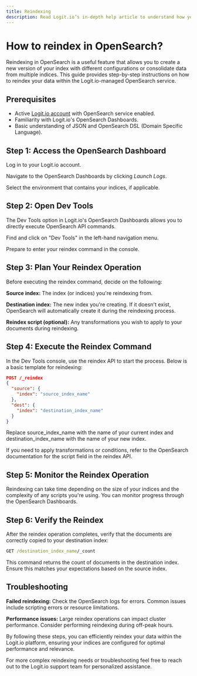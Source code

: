 ```yaml
---
title: Reindexing
description: Read Logit.io’s in-depth help article to understand how you would use the reindex feature in OpenSearch
---
```


# How to reindex in OpenSearch?

Reindexing in OpenSearch is a useful feature that allows you to create 
a new version of your index with different configurations or consolidate 
data from multiple indices. This guide provides step-by-step instructions 
on how to reindex your data within the Logit.io-managed OpenSearch service.

## Prerequisites

- Active [Logit.io account](https://dashboard.logit.io/sign-up?_gl=1*mo54p6*_gcl_au*MTY3NDU1MDg4OS4xNzE4NzI0MTQz*_ga*NzE2MTk2MzcxLjE3MTAyNDM2MTA.*_ga_W546BZYLYM*MTcxOTM5MjM4My4xMzQuMS4xNzE5Mzk4NzI3LjU5LjAuMA..) with OpenSearch service enabled.
- Familiarity with Logit.io's OpenSearch Dashboards.
- Basic understanding of JSON and OpenSearch DSL (Domain Specific Language).

## Step 1: Access the OpenSearch Dashboard
Log in to your Logit.io account.

Navigate to the OpenSearch Dashboards by clicking _Launch Logs_.

Select the environment that contains your indices, if applicable.

## Step 2: Open Dev Tools
The Dev Tools option in Logit.io's OpenSearch Dashboards 
allows you to directly execute OpenSearch API commands.

Find and click on "Dev Tools" in the left-hand navigation menu.

Prepare to enter your reindex command in the console.

## Step 3: Plan Your Reindex Operation
Before executing the reindex command, decide on the following:

**Source index:** The index (or indices) you're reindexing from.

**Destination index:** The new index you're creating. If it doesn't 
exist, OpenSearch will automatically create it during the reindexing process.

**Reindex script (optional):** Any transformations you wish to apply to your documents during reindexing.

## Step 4: Execute the Reindex Command

In the Dev Tools console, use the reindex API to start the process. 
Below is a basic template for reindexing:

```json copy
POST /_reindex
{
  "source": {
    "index": "source_index_name"
  },
  "dest": {
    "index": "destination_index_name"
  }
}
```
Replace source_index_name with the name of your current index 
and destination_index_name with the name of your new index.

<Callout type="info">
  If you need to apply transformations or conditions, 
  refer to the OpenSearch documentation for the script field in the reindex API.
</Callout>

## Step 5: Monitor the Reindex Operation
Reindexing can take time depending on the size of your indices and 
the complexity of any scripts you're using. You can monitor progress 
through the OpenSearch Dashboards.

## Step 6: Verify the Reindex
After the reindex operation completes, verify that the documents 
are correctly copied to your destination index:

```cmd copy
GET /destination_index_name/_count
```

This command returns the count of documents in the destination index. 
Ensure this matches your expectations based on the source index.

## Troubleshooting

**Failed reindexing:** Check the OpenSearch logs for errors. 
Common issues include scripting errors or resource limitations.

**Performance issues:** Large reindex operations can impact cluster 
performance. Consider performing reindexing during off-peak hours.

By following these steps, you can efficiently reindex your data 
within the Logit.io platform, ensuring your indices are configured for optimal performance and relevance.

For more complex reindexing needs or troubleshooting feel free 
to reach out to the Logit.io support team for personalized assistance.